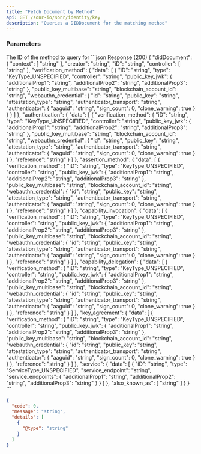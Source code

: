 ```yaml
---
title: "Fetch Document by Method"
api: GET /sonr-io/sonr/identity/key
description: "Queries a DIDDocument for the matching method"
---
```


### Parameters

<ParamField path="method_id" type="string">
  The ID of the method to query for
</ParamField>

<ResponseExample>
```json Response (200)
{
  "didDocument": {
    "context": [
      "string"
    ],
    "creator": "string",
    "iD": "string",
    "controller": [
      "string"
    ],
    "verification_method": {
      "data": [
        {
          "iD": "string",
          "type": "KeyType_UNSPECIFIED",
          "controller": "string",
          "public_key_jwk": {
            "additionalProp1": "string",
            "additionalProp2": "string",
            "additionalProp3": "string"
          },
          "public_key_multibase": "string",
          "blockchain_account_id": "string",
          "webauthn_credential": {
            "id": "string",
            "public_key": "string",
            "attestation_type": "string",
            "authenticator_transport": "string",
            "authenticator": {
              "aaguid": "string",
              "sign_count": 0,
              "clone_warning": true
            }
          }
        }
      ]
    },
    "authentication": {
      "data": [
        {
          "verification_method": {
            "iD": "string",
            "type": "KeyType_UNSPECIFIED",
            "controller": "string",
            "public_key_jwk": {
              "additionalProp1": "string",
              "additionalProp2": "string",
              "additionalProp3": "string"
            },
            "public_key_multibase": "string",
            "blockchain_account_id": "string",
            "webauthn_credential": {
              "id": "string",
              "public_key": "string",
              "attestation_type": "string",
              "authenticator_transport": "string",
              "authenticator": {
                "aaguid": "string",
                "sign_count": 0,
                "clone_warning": true
              }
            }
          },
          "reference": "string"
        }
      ]
    },
    "assertion_method": {
      "data": [
        {
          "verification_method": {
            "iD": "string",
            "type": "KeyType_UNSPECIFIED",
            "controller": "string",
            "public_key_jwk": {
              "additionalProp1": "string",
              "additionalProp2": "string",
              "additionalProp3": "string"
            },
            "public_key_multibase": "string",
            "blockchain_account_id": "string",
            "webauthn_credential": {
              "id": "string",
              "public_key": "string",
              "attestation_type": "string",
              "authenticator_transport": "string",
              "authenticator": {
                "aaguid": "string",
                "sign_count": 0,
                "clone_warning": true
              }
            }
          },
          "reference": "string"
        }
      ]
    },
    "capability_invocation": {
      "data": [
        {
          "verification_method": {
            "iD": "string",
            "type": "KeyType_UNSPECIFIED",
            "controller": "string",
            "public_key_jwk": {
              "additionalProp1": "string",
              "additionalProp2": "string",
              "additionalProp3": "string"
            },
            "public_key_multibase": "string",
            "blockchain_account_id": "string",
            "webauthn_credential": {
              "id": "string",
              "public_key": "string",
              "attestation_type": "string",
              "authenticator_transport": "string",
              "authenticator": {
                "aaguid": "string",
                "sign_count": 0,
                "clone_warning": true
              }
            }
          },
          "reference": "string"
        }
      ]
    },
    "capability_delegation": {
      "data": [
        {
          "verification_method": {
            "iD": "string",
            "type": "KeyType_UNSPECIFIED",
            "controller": "string",
            "public_key_jwk": {
              "additionalProp1": "string",
              "additionalProp2": "string",
              "additionalProp3": "string"
            },
            "public_key_multibase": "string",
            "blockchain_account_id": "string",
            "webauthn_credential": {
              "id": "string",
              "public_key": "string",
              "attestation_type": "string",
              "authenticator_transport": "string",
              "authenticator": {
                "aaguid": "string",
                "sign_count": 0,
                "clone_warning": true
              }
            }
          },
          "reference": "string"
        }
      ]
    },
    "key_agreement": {
      "data": [
        {
          "verification_method": {
            "iD": "string",
            "type": "KeyType_UNSPECIFIED",
            "controller": "string",
            "public_key_jwk": {
              "additionalProp1": "string",
              "additionalProp2": "string",
              "additionalProp3": "string"
            },
            "public_key_multibase": "string",
            "blockchain_account_id": "string",
            "webauthn_credential": {
              "id": "string",
              "public_key": "string",
              "attestation_type": "string",
              "authenticator_transport": "string",
              "authenticator": {
                "aaguid": "string",
                "sign_count": 0,
                "clone_warning": true
              }
            }
          },
          "reference": "string"
        }
      ]
    },
    "service": {
      "data": [
        {
          "iD": "string",
          "type": "ServiceType_UNSPECIFIED",
          "service_endpoint": "string",
          "service_endpoints": {
            "additionalProp1": "string",
            "additionalProp2": "string",
            "additionalProp3": "string"
          }
        }
      ]
    },
    "also_known_as": [
      "string"
    ]
  }
}
```

```json Error
{
  "code": 0,
  "message": "string",
  "details": [
    {
      "@type": "string"
    }
  ]
}
```

</ResponseExample>
